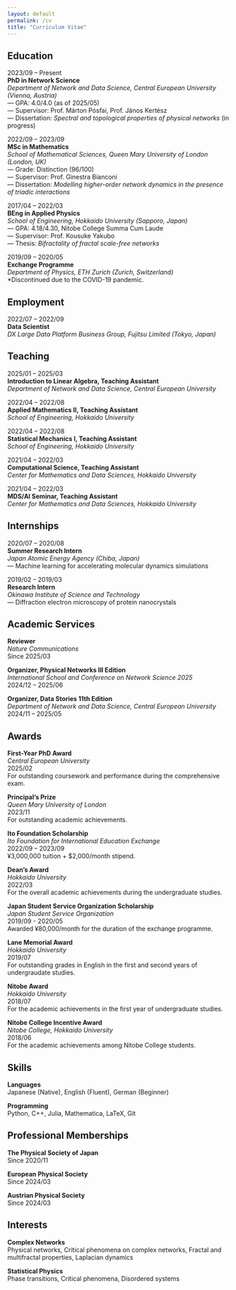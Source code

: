 ```yaml
---
layout: default
permalink: /cv
title: "Curriculum Vitae"
---
```


## Education

2023/09 – Present  
**PhD in Network Science**  
*Department of Network and Data Science, Central European University
(Vienna, Austria)*  
— GPA: 4.0/4.0 (as of 2025/05)  
— Supervisor: Prof. Márton Pósfai, Prof. János Kertész  
— Dissertation: *Spectral and topological properties of physical
networks* (in progress)

2022/09 – 2023/09  
**MSc in Mathematics**  
*School of Mathematical Sciences, Queen Mary University of London
(London, UK)*  
— Grade: Distinction (96/100)  
— Supervisor: Prof. Ginestra Bianconi  
— Dissertation: *Modelling higher-order network dynamics in the presence
of triadic interactions*

2017/04 – 2022/03  
**BEng in Applied Physics**  
*School of Engineering, Hokkaido University (Sapporo, Japan)*  
— GPA: 4.18/4.30, Nitobe College Summa Cum Laude  
— Supervisor: Prof. Kousuke Yakubo  
— Thesis: *Bifractality of fractal scale-free networks*

2019/09 – 2020/05  
**Exchange Programme**  
*Department of Physics, ETH Zurich (Zurich, Switzerland)*  
*Discontinued due to the COVID-19 pandemic.

## Employment

2022/07 – 2022/09  
**Data Scientist**  
*DX Large Data Platform Business Group, Fujitsu Limited (Tokyo, Japan)*

## Teaching

2025/01 – 2025/03  
**Introduction to Linear Algebra, Teaching Assistant**  
*Department of Network and Data Science, Central European University*

2022/04 – 2022/08  
**Applied Mathematics II, Teaching Assistant**  
*School of Engineering, Hokkaido University*

2022/04 – 2022/08  
**Statistical Mechanics I, Teaching Assistant**  
*School of Engineering, Hokkaido University*

2021/04 – 2022/03  
**Computational Science, Teaching Assistant**  
*Center for Mathematics and Data Sciences, Hokkaido University*

2021/04 – 2022/03  
**MDS/AI Seminar, Teaching Assistant**  
*Center for Mathematics and Data Sciences, Hokkaido University*

## Internships

2020/07 – 2020/08  
**Summer Research Intern**  
*Japan Atomic Energy Agency (Chiba, Japan)*  
— Machine learning for accelerating molecular dynamics simulations

2019/02 – 2019/03  
**Research Intern**  
*Okinawa Institute of Science and Technology*  
— Diffraction electron microscopy of protein nanocrystals

## Academic Services

**Reviewer**  
*Nature Communications*  
Since 2025/03

**Organizer, Physical Networks III Edition**  
*International School and Conference on Network Science 2025*  
2024/12 – 2025/06

**Organizer, Data Stories 11th Edition**  
*Department of Network and Data Science, Central European University*  
2024/11 – 2025/05

## Awards

**First-Year PhD Award**  
*Central European University*  
2025/02  
For outstanding coursework and performance during the comprehensive
exam.

**Principal’s Prize**  
*Queen Mary University of London*  
2023/11  
For outstanding academic achievements.

**Ito Foundation Scholarship**  
*Ito Foundation for International Education Exchange*  
2022/09 – 2023/09  
¥3,000,000 tuition + \$2,000/month stipend.

**Dean’s Award**  
*Hokkaido University*  
2022/03  
For the overall academic achievements during the undergraduate studies.

**Japan Student Service Organization Scholarship**  
*Japan Student Service Organization*  
2019/09 - 2020/05  
Awarded ¥80,000/month for the duration of the exchange programme.

**Lane Memorial Award**  
*Hokkaido University*  
2019/07  
For outstanding grades in English in the first and second years of
undergraudate studies.

**Nitobe Award**  
*Hokkaido University*  
2018/07  
For the academic achievements in the first year of undergraduate
studies.

**Nitobe College Incentive Award**  
*Nitobe College, Hokkaido University*  
2018/06  
For the academic achievements among Nitobe College students.

## Skills

**Languages**  
Japanese (Native), English (Fluent), German (Beginner)

**Programming**  
Python, C++, Julia, Mathematica, LaTeX, Git

## Professional Memberships

**The Physical Society of Japan**  
Since 2020/11

**European Physical Society**  
Since 2024/03

**Austrian Physical Society**  
Since 2024/03

## Interests

**Complex Networks**  
Physical networks, Critical phenomena on complex networks, Fractal and
multifractal properties, Laplacian dynamics

**Statistical Physics**  
Phase transitions, Critical phenomena, Disordered systems
